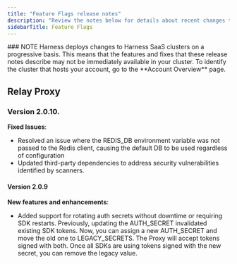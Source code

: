 ```yaml
---
title: "Feature Flags release notes"
description: "Review the notes below for details about recent changes to Harness Feature Flags (FF). For release notes for Harness Self-Managed Enterprise Edition, go to [Self-Managed Enterprise Edition release notes](https://developer.harness.io/release-notes/self-managed-enterprise-edition). Additionally, Harness publishes security advisories for every release. Go to the [Harness Trust Center](https://trust.harness.io/?itemUid=c41ff7d5-98e7-4d79-9594-fd8ef93a2838&source=documents_card) to request access to the security advisories."
sidebarTitle: Feature Flags
---
```


<Note>
### NOTE
Harness deploys changes to Harness SaaS clusters on a progressive basis. This means that the features and fixes that these release notes describe may not be immediately available in your cluster. To identify the cluster that hosts your account, go to the **Account Overview** page.
</Note>

<Update label="May">

## Relay Proxy

### Version 2.0.10.

**Fixed Issues**:

- Resolved an issue where the REDIS\_DB environment variable was not passed to the Redis client, causing the default DB to be used regardless of configuration
- Updated third-party dependencies to address security vulnerabilities identified by scanners.

#### Version 2.0.9[​](https://developer.harness.io/release-notes/#version-209 "Direct link to Version 2.0.9")

**New features and enhancements**:

- Added support for rotating auth secrets without downtime or requiring SDK restarts. Previously, updating the AUTH\_SECRET invalidated existing SDK tokens. Now, you can assign a new AUTH\_SECRET and move the old one to LEGACY\_SECRETS. The Proxy will accept tokens signed with both. Once all SDKs are using tokens signed with the new secret, you can remove the legacy value.
</Update>
